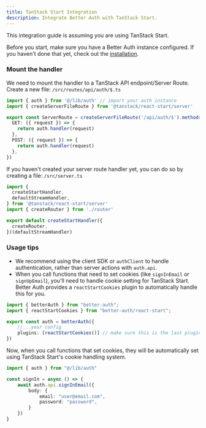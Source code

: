 ```yaml
---
title: TanStack Start Integration
description: Integrate Better Auth with TanStack Start.
---
```


This integration guide is assuming you are using TanStack Start.

Before you start, make sure you have a Better Auth instance configured. If you haven't done that yet, check out the [installation](/docs/installation).

### Mount the handler

We need to mount the handler to a TanStack API endpoint/Server Route.
Create a new file: `/src/routes/api/auth/$.ts`

```ts title="src/routes/api/auth/$.ts"
import { auth } from '@/lib/auth' // import your auth instance
import { createServerFileRoute } from '@tanstack/react-start/server'

export const ServerRoute = createServerFileRoute('/api/auth/$').methods({
  GET: ({ request }) => {
    return auth.handler(request)
  },
  POST: ({ request }) => {
    return auth.handler(request)
  },
})
```

If you haven't created your server route handler yet, you can do so by creating a file: `/src/server.ts`

```ts title="src/server.ts"
import {
  createStartHandler,
  defaultStreamHandler,
} from '@tanstack/react-start/server'
import { createRouter } from './router'

export default createStartHandler({
  createRouter,
})(defaultStreamHandler)
```

### Usage tips

- We recommend using the client SDK or `authClient` to handle authentication, rather than server actions with `auth.api`.
- When you call functions that need to set cookies (like `signInEmail` or `signUpEmail`), you'll need to handle cookie setting for TanStack Start. Better Auth provides a `reactStartCookies` plugin to automatically handle this for you.

```ts title="src/lib/auth.ts"
import { betterAuth } from "better-auth";
import { reactStartCookies } from "better-auth/react-start";

export const auth = betterAuth({
    //...your config
    plugins: [reactStartCookies()] // make sure this is the last plugin in the array
})
```

Now, when you call functions that set cookies, they will be automatically set using TanStack Start's cookie handling system.

```ts
import { auth } from "@/lib/auth"

const signIn = async () => {
    await auth.api.signInEmail({
        body: {
            email: "user@email.com",
            password: "password",
        }
    })
}
```
